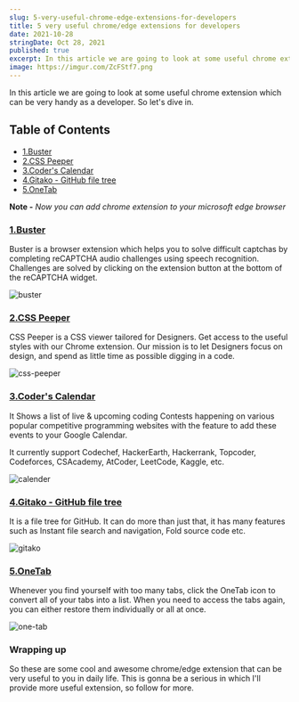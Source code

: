 ```yaml
---
slug: 5-very-useful-chrome-edge-extensions-for-developers
title: 5 very useful chrome/edge extensions for developers
date: 2021-10-28
stringDate: Oct 28, 2021
published: true
excerpt: In this article we are going to look at some useful chrome extension which can be very handy as a developer.
image: https://imgur.com/ZcFStf7.png
---
```


In this article we are going to look at some useful chrome extension which can be very handy as a developer. So let's dive in.

## Table of Contents

- [1.Buster](#1buster)
- [2.CSS Peeper](#2css-peeper)
- [3.Coder's Calendar](#3coders-calendar)
- [4.Gitako - GitHub file tree](#4gitako---github-file-tree)
- [5.OneTab](#5onetab)

**Note -** _Now you can add chrome extension to your microsoft edge browser_

### [1.Buster](https://cutt.ly/GRFxCrv)

Buster is a browser extension which helps you to solve difficult captchas by completing reCAPTCHA audio challenges using speech recognition. Challenges are solved by clicking on the extension button at the bottom of the reCAPTCHA widget.

![buster](https://cutt.ly/wRFxHu3)

### [2.CSS Peeper](https://cutt.ly/PRFcufb)

CSS Peeper is a CSS viewer tailored for Designers. Get access to the useful styles with our Chrome extension. Our mission is to let Designers focus on design, and spend as little time as possible digging in a code.

![css-peeper](https://cutt.ly/sRFcfpx)

### [3.Coder's Calendar](https://cutt.ly/dRFcmYM)

It Shows a list of live & upcoming coding Contests happening on various popular competitive programming websites with the feature to add these events to your Google Calendar.

It currently support Codechef, HackerEarth, Hackerrank, Topcoder, Codeforces, CSAcademy, AtCoder, LeetCode, Kaggle, etc.

![calender](https://cutt.ly/pRFcDxD)

### [4.Gitako - GitHub file tree](https://cutt.ly/ERFvr7m)

It is a file tree for GitHub. It can do more than just that, it has many features such as Instant file search and navigation, Fold source code etc.

![gitako](https://cutt.ly/sRFvc6r)

### [5.OneTab](https://cutt.ly/NRFbqob)

Whenever you find yourself with too many tabs, click the OneTab icon to convert all of your tabs into a list. When you need to access the tabs again, you can either restore them individually or all at once.

![one-tab](https://cutt.ly/LRFbyXD)

### Wrapping up

So these are some cool and awesome chrome/edge extension that can be very useful to you in daily life. This is gonna be a serious in which I'll provide more useful extension, so follow for more.
